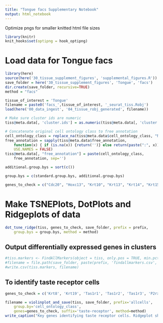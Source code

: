 ```yaml
---
title: "Tongue facs Supplementary Notebook"
output: html_notebook
---
```




Optimize pngs for smaller knitted html file sizes
```r
library(knitr)
knit_hooks$set(optipng = hook_optipng)
```

# Load data for Tongue facs


```r
library(here)
source(here('30_tissue_supplement_figures', 'supplemental_figures.R'))
save_folder = here('30_tissue_supplement_figures', 'Tongue', 'facs')
dir.create(save_folder, recursive=TRUE)
method = "facs"

tissue_of_interest = 'Tongue'
filename = paste0('facs_',tissue_of_interest, '_seurat_tiss.Robj')
load(here('00_data_ingest', '04_tissue_robj_generated', filename))

# Make sure cluster ids are numeric
tiss@meta.data[, 'cluster.ids'] = as.numeric(tiss@meta.data[, 'cluster.ids'])

# Concatenate original cell ontology class to free annotation
cell_ontology_class = replace_na(tiss@meta.data$cell_ontology_class, "NA")
free_annotation = sapply(tiss@meta.data$free_annotation,
    function(x) { if (is.na(x)) {return('')} else return(paste(":", x))},
    USE.NAMES = FALSE)
tiss@meta.data[, "free_annotation"] = paste(cell_ontology_class,
    free_annotation, sep='')

additional.group.bys = sort(c())

group.bys = c(standard.group.bys, additional.group.bys)

genes_to_check = c("Cdc20", "Hoxc13", "Krt10", "Krt13", "Krt14", "Krt15", "Krt19", "Krt36", "Krt4", "Krt5", "Krt8", "Krt84", "Mki67", "P2rx7", "Sbsn", "Tas1r1", "Tas1r2", "Tas1r3", "Top2a")
```

# Make TSNEPlots, DotPlots and Ridgeplots of data

```r
dot_tsne_ridge(tiss, genes_to_check, save_folder, prefix = prefix,
    group.bys = group.bys, method = method)
```

## Output differentially expressed genes in clusters

```r
#tiss.markers <- FindAllMarkers(object = tiss, only.pos = TRUE, min.pct = 0.25, thresh.use = 0.25)
#filename = file.path(save_folder, paste(prefix, 'findallmarkers.csv', sep='_'))
#write.csv(tiss.markers, filename)
```

## To identify taste receptor cells
```r
genes_to_check = c('Krt8', 'Krt19', 'Tas1r1', 'Tas1r2', 'Tas1r3', 'P2rx7')

filename = violinplot_and_save(tiss, save_folder, prefix='allcells',
    group.by='cell_ontology_class',
    genes=genes_to_check, suffix='taste-receptor', method=method)
write_caption("Key genes identifying taste receptor cells. Ridgeplot showing gene expression enrichment in \\emph{Cell Ontology Class} labels in All Cells of Tongue Droplet. A: basal cell of epidermis, B: keratinocyte, C: Langerhans cell.", filename)
```
